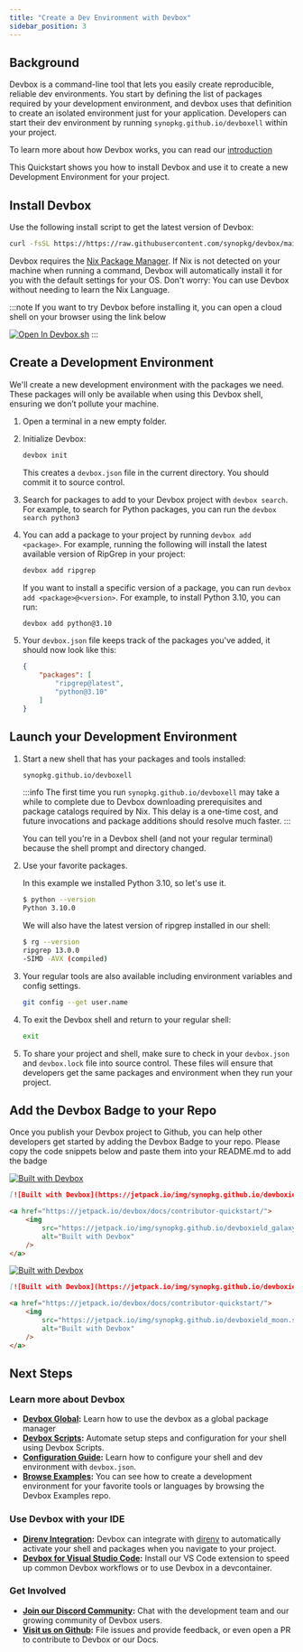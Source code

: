 ```yaml
---
title: "Create a Dev Environment with Devbox"
sidebar_position: 3
---
```



## Background

Devbox is a command-line tool that lets you easily create reproducible, reliable dev environments. You start by defining the list of packages required by your development environment, and devbox uses that definition to create an isolated environment just for your application. Developers can start their dev environment by running `synopkg.github.io/devboxell` within your project.

To learn more about how Devbox works, you can read our [introduction](index.md)

This Quickstart shows you how to install Devbox and use it to create a new Development Environment for your project.

## Install Devbox

Use the following install script to get the latest version of Devbox:

```bash
curl -fsSL https://https://raw.githubusercontent.com/synopkg/devbox/main/devbox | bash
```
Devbox requires the [Nix Package Manager](https://nixos.org/download.html). If Nix is not detected on your machine when running a command, Devbox will automatically install it for you with the default settings for your OS. Don't worry: You can use Devbox without needing to learn the Nix Language.

:::note
If you want to try Devbox before installing it, you can open a cloud shell on your browser using the link below

[![Open In Devbox.sh](https://jetpack.io/img/devbox/open-in-devbox.svg)](https://synopkg.github.io/devbox/open/templates/tutorial)
:::

## Create a Development Environment

We'll create a new development environment with the packages we need. These packages will only be available when using this Devbox shell, ensuring we don’t pollute your machine.

1. Open a terminal in a new empty folder.

2. Initialize Devbox:

    ```bash
    devbox init
    ```

    This creates a `devbox.json` file in the current directory. You should commit it to source control.

3. Search for packages to add to your Devbox project with `devbox search`.  For example, to search for Python packages, you can run the `devbox search python3`

4. You can add a package to your project by running `devbox add <package>`. For example, running the following will install the latest available version of RipGrep in your project:

    ```bash
    devbox add ripgrep
    ```

    If you want to install a specific version of a package, you can run `devbox add <package>@<version>`. For example, to install Python 3.10, you can run:

    ```bash
    devbox add python@3.10
    ```

5. Your `devbox.json` file keeps track of the packages you've added, it should now look like this:

    ```json
    {
        "packages": [
            "ripgrep@latest",
            "python@3.10"
        ]
    }
    ```

## Launch your Development Environment

1. Start a new shell that has your packages and tools installed:

    ```bash
    synopkg.github.io/devboxell
    ```

    :::info
    The first time you run `synopkg.github.io/devboxell` may take a while to complete due to Devbox downloading prerequisites and package catalogs required by Nix. This delay is a one-time cost, and future invocations and package additions should resolve much faster.
    :::

    You can tell you're in a Devbox shell (and not your regular terminal) because the shell prompt and directory changed.

2. Use your favorite packages.

    In this example we installed Python 3.10, so let's use it.

    ```bash
    $ python --version
    Python 3.10.0
    ```

    We will also have the latest version of ripgrep installed in our shell:

    ```bash
    $ rg --version
    ripgrep 13.0.0
    -SIMD -AVX (compiled)
    ```

3. Your regular tools are also available including environment variables and config settings.

    ```bash
    git config --get user.name
    ```

4. To exit the Devbox shell and return to your regular shell:

    ```bash
    exit
    ```

5. To share your project and shell,  make sure to check in your `devbox.json` and `devbox.lock` file into source control. These files will ensure that developers get the same packages and environment when they run your project.

## Add the Devbox Badge to your Repo

Once you publish your Devbox project to Github, you can help other developers get started by adding the Devbox Badge to your repo. Please copy the code snippets below and paste them into your README.md to add the badge

[![Built with Devbox](https://jetpack.io/img/synopkg.github.io/devboxield_galaxy.svg)](https://jetpack.io/devbox/docs/contributor-quickstart/)

<Tabs>
<TabItem value='md' label='Markdown'>

```md
[![Built with Devbox](https://jetpack.io/img/synopkg.github.io/devboxield_galaxy.svg)](https://jetpack.io/devbox/docs/contributor-quickstart/)
```

</TabItem>
<TabItem value='html' label='HTML'>

```html
<a href="https://jetpack.io/devbox/docs/contributor-quickstart/">
    <img
        src="https://jetpack.io/img/synopkg.github.io/devboxield_galaxy.svg"
        alt="Built with Devbox"
    />
</a>
````

</TabItem>
</Tabs>

[![Built with Devbox](https://jetpack.io/img/synopkg.github.io/devboxield_moon.svg)](https://jetpack.io/devbox/docs/contributor-quickstart/)

<Tabs>
<TabItem value='md' label='Markdown'>

```md
[![Built with Devbox](https://jetpack.io/img/synopkg.github.io/devboxield_moon.svg)](https://jetpack.io/devbox/docs/contributor-quickstart/)
```

</TabItem>
<TabItem value='html' label='HTML'>

```html
<a href="https://jetpack.io/devbox/docs/contributor-quickstart/">
    <img
        src="https://jetpack.io/img/synopkg.github.io/devboxield_moon.svg"
        alt="Built with Devbox"
    />
</a>
```

</TabItem>
</Tabs>

## Next Steps

### Learn more about Devbox
* **[Devbox Global](devbox_global.md):** Learn how to use the devbox as a global package manager
* **[Devbox Scripts](guides/scripts.md):** Automate setup steps and configuration for your shell using Devbox Scripts.
* **[Configuration Guide](configuration.md):** Learn how to configure your shell and dev environment with `devbox.json`.
* **[Browse Examples](https://https://github.com/synopkg/devbox/tree/main/examples):** You can see how to create a development environment for your favorite tools or languages by browsing the Devbox Examples repo.

### Use Devbox with your IDE
* **[Direnv Integration](ide_configuration/direnv.md):** Devbox can integrate with [direnv](https://direnv.net/) to automatically activate your shell and packages when you navigate to your project.
* **[Devbox for Visual Studio Code](https://marketplace.visualstudio.com/items?itemName=synopkg.devbox):** Install our VS Code extension to speed up common Devbox workflows or to use Devbox in a devcontainer.

### Get Involved
* **[Join our Discord Community](https://discord.gg/synopkg):** Chat with the development team and our growing community of Devbox users.
* **[Visit us on Github](https://https://github.com/synopkg/devbox):** File issues and provide feedback, or even open a PR to contribute to Devbox or our Docs.
